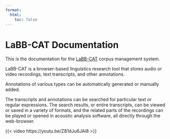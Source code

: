 ```yaml
---
format:
  html:
    toc: false
---
```

# LaBB-CAT Documentation

This is the documentation for the [LaBB-CAT](https://labbcat.canterbury.ac.nz/) corpus management system.

LaBB-CAT is a browser-based linguistics research tool that stores audio or video recordings, text transcripts, and other annotations.

Annotations of various types can be automatically generated or manually added.

The transcripts and annotations can be searched for particular text or regular expressions. The search results, or entire transcripts, can be viewed or saved in a variety of formats, and the related parts of the recordings can be played or opened in acoustic analysis software, all directly through the web-browser.

{{< video https://youtu.be/Z81dJu6JAi8 >}}

